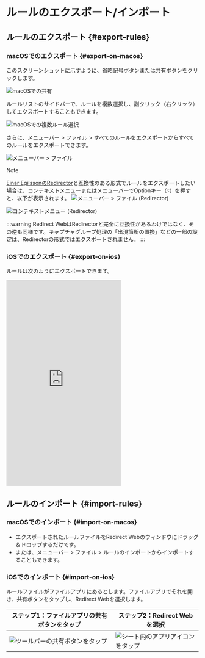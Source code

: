 # ルールのエクスポート/インポート

## ルールのエクスポート {#export-rules}

### macOSでのエクスポート {#export-on-macos}

このスクリーンショットに示すように、省略記号ボタンまたは共有ボタンをクリックします。

![macOSでの共有](/img/share-on-macos.png)

ルールリストのサイドバーで、ルールを複数選択し、副クリック（右クリック）してエクスポートすることもできます。

![macOSでの複数ルール選択](/img/multiselect-on-macos.png)

さらに、メニューバー > ファイル > すべてのルールをエクスポートからすべてのルールをエクスポートできます。

![メニューバー > ファイル](/img/menubar-file.png)

> [!NOTE]
> [Einar EgilssonのRedirector](https://einaregilsson.com/redirector/)と互換性のある形式でルールをエクスポートしたい場合は、コンテキストメニューまたはメニューバーでOptionキー（`⌥`）を押すと、以下が表示されます。
> ![メニューバー > ファイル (Redirector)](/img/menubar-file-redirector.png)
>
> ![コンテキストメニュー (Redirector)](/img/context-menu-redirector.png)
>
> :::warning
> Redirect WebはRedirectorと完全に互換性があるわけではなく、その逆も同様です。キャプチャグループ処理の「出現箇所の置換」などの一部の設定は、Redirectorの形式ではエクスポートされません。
> :::

### iOSでのエクスポート {#export-on-ios}

ルールは次のようにエクスポートできます。

<iframe height="540" src="https://www.youtube.com/embed/uQ6-SLEMlT4" title="ルールをエクスポートするためのiOSデモビデオ (YouTube)" frameborder="0" allow="accelerometer; autoplay; clipboard-write; encrypted-media; gyroscope; picture-in-picture; web-share" allowfullscreen></iframe>

## ルールのインポート {#import-rules}

### macOSでのインポート {#import-on-macos}

- エクスポートされたルールファイルをRedirect Webのウィンドウにドラッグ＆ドロップするだけです。
- または、メニューバー > ファイル > ルールのインポートからインポートすることもできます。

### iOSでのインポート {#import-on-ios}

ルールファイルがファイルアプリにあるとします。ファイルアプリでそれを開き、共有ボタンをタップし、Redirect Webを選択します。

| ステップ1：ファイルアプリの共有ボタンをタップ | ステップ2：Redirect Webを選択 |
| ------------------------------------------------------------------------- | ------------------------------------------------------------------- |
| ![ツールバーの共有ボタンをタップ](/img/files-share-ios.png) | ![シート内のアプリアイコンをタップ](/img/share-sheet-ios.png) |